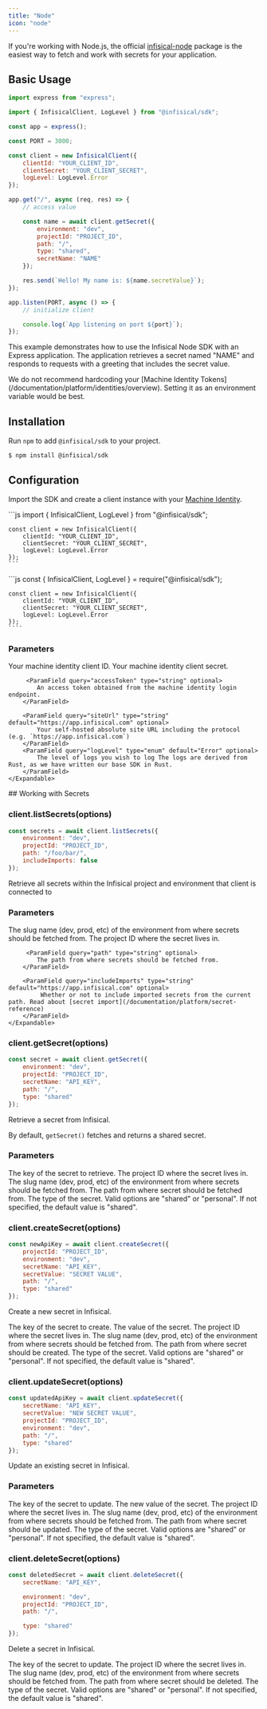 ```yaml
---
title: "Node"
icon: "node"
---
```


If you're working with Node.js, the official [infisical-node](https://github.com/Infisical/sdk/tree/main/languages/node) package is the easiest way to fetch and work with secrets for your application.

## Basic Usage

```js
import express from "express";

import { InfisicalClient, LogLevel } from "@infisical/sdk";

const app = express();

const PORT = 3000;

const client = new InfisicalClient({
    clientId: "YOUR_CLIENT_ID",
    clientSecret: "YOUR_CLIENT_SECRET",
    logLevel: LogLevel.Error
});

app.get("/", async (req, res) => {
    // access value

    const name = await client.getSecret({
        environment: "dev",
        projectId: "PROJECT_ID",
        path: "/",
        type: "shared",
        secretName: "NAME"
    });

    res.send(`Hello! My name is: ${name.secretValue}`);
});

app.listen(PORT, async () => {
    // initialize client

    console.log(`App listening on port ${port}`);
});
```

This example demonstrates how to use the Infisical Node SDK with an Express application. The application retrieves a secret named "NAME" and responds to requests with a greeting that includes the secret value.

<Warning>
    We do not recommend hardcoding your [Machine Identity Tokens](/documentation/platform/identities/overview). Setting it as an environment variable
    would be best.
</Warning>

## Installation

Run `npm` to add `@infisical/sdk` to your project.

```console
$ npm install @infisical/sdk
```

## Configuration

Import the SDK and create a client instance with your [Machine Identity](/documentation/platform/identities/overview).

<Tabs>
  <Tab title="ES6">
    ```js
    import { InfisicalClient, LogLevel } from "@infisical/sdk";

    const client = new InfisicalClient({
        clientId: "YOUR_CLIENT_ID",
        clientSecret: "YOUR_CLIENT_SECRET",
        logLevel: LogLevel.Error
    });
    ```

  </Tab>
  <Tab title="ES5">
    ```js
    const { InfisicalClient, LogLevel } = require("@infisical/sdk");

    const client = new InfisicalClient({
        clientId: "YOUR_CLIENT_ID",
        clientSecret: "YOUR_CLIENT_SECRET",
        logLevel: LogLevel.Error
    });
    ````

  </Tab>
</Tabs>

### Parameters

<ParamField query="options" type="object">
    <Expandable title="properties">
        <ParamField query="clientId" type="string" optional>
            Your machine identity client ID.
        </ParamField>
          <ParamField query="clientSecret" type="string" optional>
            Your machine identity client secret.
        </ParamField>

         <ParamField query="accessToken" type="string" optional>
            An access token obtained from the machine identity login endpoint.
        </ParamField>

        <ParamField query="siteUrl" type="string" default="https://app.infisical.com" optional>
            Your self-hosted absolute site URL including the protocol (e.g. `https://app.infisical.com`)
        </ParamField>
        <ParamField query="logLevel" type="enum" default="Error" optional>
            The level of logs you wish to log The logs are derived from Rust, as we have written our base SDK in Rust.
        </ParamField>
    </Expandable>

</ParamField>
## Working with Secrets

### client.listSecrets(options)

```js
const secrets = await client.listSecrets({
    environment: "dev",
    projectId: "PROJECT_ID",
    path: "/foo/bar/",
    includeImports: false
});
```

Retrieve all secrets within the Infisical project and environment that client is connected to

### Parameters

<ParamField query="Parameters" type="object">
    <Expandable title="properties">
        <ParamField query="environment" type="string" required>
            The slug name (dev, prod, etc) of the environment from where secrets should be fetched from.
        </ParamField>
          <ParamField query="projectId" type="string" required>
            The project ID where the secret lives in. 
        </ParamField>

         <ParamField query="path" type="string" optional>
            The path from where secrets should be fetched from.
        </ParamField>

        <ParamField query="includeImports" type="string" default="https://app.infisical.com" optional>
             Whether or not to include imported secrets from the current path. Read about [secret import](/documentation/platform/secret-reference)
        </ParamField>
    </Expandable>

</ParamField>

### client.getSecret(options)

```js
const secret = await client.getSecret({
    environment: "dev",
    projectId: "PROJECT_ID",
    secretName: "API_KEY",
    path: "/",
    type: "shared"
});
```

Retrieve a secret from Infisical.

By default, `getSecret()` fetches and returns a shared secret.

### Parameters

<ParamField query="Parameters" type="object" optional>
    <Expandable title="properties">
        <ParamField query="secretName" type="string" required>
            The key of the secret to retrieve.
        </ParamField>
        <ParamField query="projectId" type="string" required>
            The project ID where the secret lives in.
        </ParamField>
        <ParamField query="environment" type="string" required>
            The slug name (dev, prod, etc) of the environment from where secrets should be fetched from.
        </ParamField>
        <ParamField query="path" type="string" optional>
            The path from where secret should be fetched from.
        </ParamField>
        <ParamField query="type" type="string" optional>
            The type of the secret. Valid options are "shared" or "personal". If not specified, the default value is "shared".
        </ParamField>
    </Expandable>
</ParamField>

### client.createSecret(options)

```js
const newApiKey = await client.createSecret({
    projectId: "PROJECT_ID",
    environment: "dev",
    secretName: "API_KEY",
    secretValue: "SECRET VALUE",
    path: "/",
    type: "shared"
});
```

Create a new secret in Infisical.

<ParamField query="Parameters" type="object" optional>
    <Expandable title="properties">
        <ParamField query="secretName" type="string" required>
            The key of the secret to create.
        </ParamField>
        <ParamField query="secretValue" type="string" required>
            The value of the secret.
        </ParamField>
        <ParamField query="projectId" type="string" required>
            The project ID where the secret lives in.
        </ParamField>
        <ParamField query="environment" type="string" required>
            The slug name (dev, prod, etc) of the environment from where secrets should be fetched from.
        </ParamField>
        <ParamField query="path" type="string" optional>
            The path from where secret should be created.
        </ParamField>
        <ParamField query="type" type="string" optional>
            The type of the secret. Valid options are "shared" or "personal". If not specified, the default value is "shared".
        </ParamField>
    </Expandable>
</ParamField>

### client.updateSecret(options)

```js
const updatedApiKey = await client.updateSecret({
    secretName: "API_KEY",
    secretValue: "NEW SECRET VALUE",
    projectId: "PROJECT_ID",
    environment: "dev",
    path: "/",
    type: "shared"
});
```

Update an existing secret in Infisical.

### Parameters

<ParamField query="Parameters" type="object" optional>
    <Expandable title="properties">
        <ParamField query="secretName" type="string" required>
            The key of the secret to update.
        </ParamField>
        <ParamField query="secretValue" type="string" required>
            The new value of the secret.
        </ParamField>
        <ParamField query="projectId" type="string" required>
            The project ID where the secret lives in.
        </ParamField>
        <ParamField query="environment" type="string" required>
            The slug name (dev, prod, etc) of the environment from where secrets should be fetched from.
        </ParamField>
        <ParamField query="path" type="string" optional>
            The path from where secret should be updated.
        </ParamField>
        <ParamField query="type" type="string" optional>
            The type of the secret. Valid options are "shared" or "personal". If not specified, the default value is "shared".
        </ParamField>
    </Expandable>
</ParamField>

### client.deleteSecret(options)

```js
const deletedSecret = await client.deleteSecret({
    secretName: "API_KEY",

    environment: "dev",
    projectId: "PROJECT_ID",
    path: "/",

    type: "shared"
});
```

Delete a secret in Infisical.

<ParamField query="Parameters" type="object" optional>
    <Expandable title="properties">
        <ParamField query="secretName" type="string">
            The key of the secret to update.
        </ParamField>
        <ParamField query="projectId" type="string" required>
            The project ID where the secret lives in.
        </ParamField>
        <ParamField query="environment" type="string" required>
            The slug name (dev, prod, etc) of the environment from where secrets should be fetched from.
        </ParamField>
        <ParamField query="path" type="string" optional>
            The path from where secret should be deleted.
        </ParamField>
        <ParamField query="type" type="string" optional>
            The type of the secret. Valid options are "shared" or "personal". If not specified, the default value is "shared".
        </ParamField>
    </Expandable>
</ParamField>
